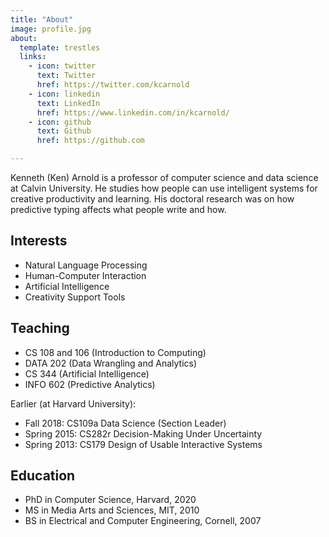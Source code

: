 ```yaml
---
title: "About"
image: profile.jpg
about:
  template: trestles
  links:
    - icon: twitter
      text: Twitter
      href: https://twitter.com/kcarnold
    - icon: linkedin
      text: LinkedIn
      href: https://www.linkedin.com/in/kcarnold/
    - icon: github
      text: Github
      href: https://github.com

---
```



Kenneth (Ken) Arnold is a professor of computer science and data science at Calvin University. He studies how people can use intelligent systems for creative productivity and learning. His doctoral research was on how predictive typing affects what people write and how.


## Interests

- Natural Language Processing
- Human-Computer Interaction
- Artificial Intelligence
- Creativity Support Tools

## Teaching

- CS 108 and 106 (Introduction to Computing)
- DATA 202 (Data Wrangling and Analytics)
- CS 344 (Artificial Intelligence)
- INFO 602 (Predictive Analytics)

Earlier (at Harvard University):

- Fall 2018: CS109a Data Science (Section Leader)
- Spring 2015: CS282r Decision-Making Under Uncertainty
- Spring 2013: CS179 Design of Usable Interactive Systems


## Education

- PhD in Computer Science, Harvard, 2020
- MS in Media Arts and Sciences, MIT, 2010
- BS in Electrical and Computer Engineering, Cornell, 2007
